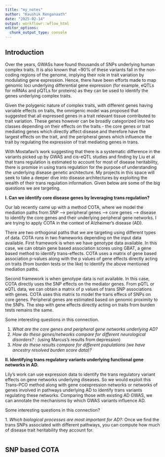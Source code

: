 ```yaml
---
title: "my_notes"
author: "Kaushik Renganaath"
date: "2025-02-14"
output: workflowr::wflow_html
editor_options:
  chunk_output_type: console
---
```


## Introduction

Over the years, GWASs have found thousands of SNPs underlying human complex traits. It is also known that \~90% of these variants fall in the non-coding regions of the genome, implying their role in trait variation by modulating gene expression. Hence, there have been efforts made to map genomic loci underlying differential gene expression (for example, eQTLs for mRNAs and pQTLs for proteins) as they can be used to identify the genes underlying complex traits.

Given the polygenic nature of complex traits, with different genes having variable effects on traits, the omnigenic model was proposed that suggested that all expressed genes in a trait relevant tissue contributed to trait variation. These genes however can be broadly categorized into two classes depending on their effects on the traits - the core genes or trait mediating genes which directly affect disease and therefore have the largest effects on the trait, and the peripheral genes which influence the trait by regulating the expression of trait mediating genes in trans.

With Mostafavi's work suggesting that there is a systematic difference in the variants picked up by GWAS and cis-eQTL studies and finding by Liu et al that trans regulation is estimated to account for most of disease heritability, there is promise in using trans regulation for the purpose of understanding the underlying disease genetic architecture. My projects in this space will seek to take a deeper dive into disease architectures by exploiting the wealth of their trans regulation information. Given below are some of the big questions we are targeting.

**I. Can we identify core disease genes by leveraging trans regulation?**

Our lab recently came up with a method COTA, where we model the mediation paths from SNP --\> peripheral genes --\> core genes --\> disease to identify the core genes and their underlying peripheral gene networks. I are trying to apply COTA in the context of Alzheimer's disease (AD).

There are two orthogonal paths that we are targeting using different types of data. COTA runs in two frameworks depending on the input data available. First framework is when we have genotype data available. In this case, we can obtain gene based association scores using GBAT, a gene based method to identify trans-effects. COTA uses a matrix of gene based association p-values along with the p values of gene effects directly acting on traits (from burden tests or the like) to identify the above mentioned mediation paths.

Second framework is when genotype data is not available. In this case, COTA directly uses the SNP effects on the mediator genes. From pQTL or eQTL data, we can obtain a matrix of p values of trans SNP associations with genes. COTA uses this matrix to model the trans effecs of SNPs on core genes. Peripheral genes are estimated based on genomic proximity to the SNPs. The step with gene effects directly acting on traits from burden tests remains the same.

Some interesting questions in this connection.

1.  *What are the core genes and peripheral gene networks underlying AD?*
2.  *How do these genes/networks compare for different neurological disorders?* : *(*using Marcus's results from depression)
3.  *How do these results compare for different populations (we have ancestry resolved burden score data)?*

**II. Identifying trans regulatory variants underlying functional gene networks in AD.**

Lily's work can use expression data to identify the trans regulatory variant effects on gene networks underlying diseases. So we would exploit this Trans-PCO method along with gene coexpression networks or networks of genes involved in pathways underlying AD to identify trans variants regulating these networks. Comparing those with existing AD GWAS, we can annotate the mechanisms by which GWAS variants influence AD.

Some interesting questions in this connection?

1\. *Which biological processes are most important for AD?:* Once we find the trans SNPs associated with different pathways, you can compute how much of disease trait heritability they account for.

```r

```


## SNP based COTA
  
  
      

